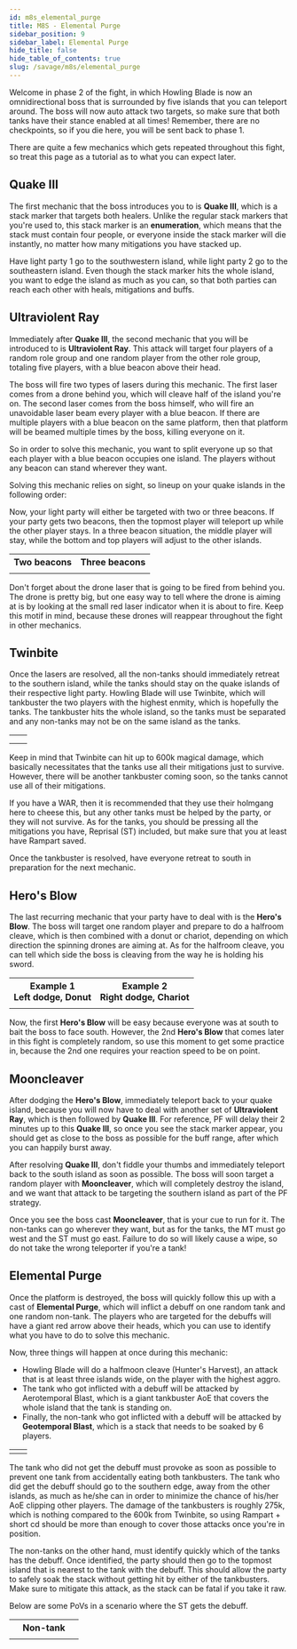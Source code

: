 ```yaml
---
id: m8s_elemental_purge
title: M8S - Elemental Purge
sidebar_position: 9
sidebar_label: Elemental Purge
hide_title: false
hide_table_of_contents: true
slug: /savage/m8s/elemental_purge
---
```


Welcome in phase 2 of the fight, in which Howling Blade is now an omnidirectional boss that is surrounded by five islands that you can teleport around. The boss will now auto attack two targets, so make sure that both tanks have their stance enabled at all times! Remember, there are no checkpoints, so if you die here, you will be sent back to phase 1.

There are quite a few mechanics which gets repeated throughout this fight, so treat this page as a tutorial as to what you can expect later. 


## Quake III

The first mechanic that the boss introduces you to is <strong>Quake III</strong>, which is a stack marker that targets both healers. Unlike the regular stack markers that you're used to, this stack marker is an **enumeration**, which means that the stack must contain four people, or everyone inside the stack marker will die instantly, no matter how many mitigations you have stacked up.

<KittenAsset path='m8s/quake3.webm' wrapper='div' />

Have light party 1 go to the southwestern island, while light party 2 go to the southeastern island. Even though the stack marker hits the whole island, you want to edge the island as much as you can, so that both parties can reach each other with heals, mitigations and buffs.


## Ultraviolent Ray

Immediately after <strong>Quake III</strong>, the second mechanic that you will be introduced to is <strong>Ultraviolent Ray</strong>. This attack will target four players of a random role group and one random player from the other role group, totaling five players, with a blue beacon above their head.

The boss will fire two types of lasers during this mechanic. The first laser comes from a drone behind you, which will cleave half of the island you're on. The second laser comes from the boss himself, who will fire an unavoidable laser beam every player with a blue beacon. If there are multiple players with a blue beacon on the same platform, then that platform will be beamed multiple times by the boss, killing everyone on it.

So in order to solve this mechanic, you want to split everyone up so that each player with a blue beacon occupies one island. The players without any beacon can stand wherever they want.

Solving this mechanic relies on sight, so lineup on your quake islands in the following order:

<KittenAsset path='m8s/ultraviolent_ray_lineup.png' wrapper='div' width='50%' />

Now, your light party will either be targeted with two or three beacons. If your party gets two beacons, then the topmost player will teleport up while the other player stays. In a three beacon situation, the middle player will stay, while the bottom and top players will adjust to the other islands.

<table>
    <tr>
        <th>Two beacons</th>
        <th>Three beacons</th>
    </tr>
    <tr>
        <td><KittenAsset path='m8s/ultraviolent_ray_two.webm' /></td>
        <td><KittenAsset path='m8s/ultraviolent_ray_three.webm' /></td>
    </tr>
</table>

Don't forget about the drone laser that is going to be fired from behind you. The drone is pretty big, but one easy way to tell where the drone is aiming at is by looking at the small red laser indicator when it is about to fire. Keep this motif in mind, because these drones will reappear throughout the fight in other mechanics.

## Twinbite

Once the lasers are resolved, all the non-tanks should immediately retreat to the southern island, while the tanks should stay on the quake islands of their respective light party. Howling Blade will use <Tankbuster>Twinbite</Tankbuster>, which will tankbuster the two players with the highest enmity, which is hopefully the tanks. The tankbuster hits the whole island, so the tanks must be separated and any non-tanks may not be on the same island as the tanks.

<table>
    <tr>
        <th><Role role='MT' /></th>
        <th><Role role='ST' /></th>
    </tr>
    <tr>
        <td><KittenAsset path='m8s/twinbite_mt.webm' /></td>
        <td><KittenAsset path='m8s/twinbite_st.webm' /></td>
    </tr>
</table>

Keep in mind that <Tankbuster>Twinbite</Tankbuster> can hit up to 600k magical damage, which basically necessitates that the tanks use all their mitigations just to survive. However, there will be another tankbuster coming soon, so the tanks cannot use all of their mitigations.

If you have a WAR, then it is recommended that they use their holmgang here to cheese this, but any other tanks must be helped by the party, or they will not survive. As for the tanks, you should be pressing all the mitigations you have, Reprisal (ST) included, but make sure that you at least have Rampart saved.

Once the tankbuster is resolved, have everyone retreat to south in preparation for the next mechanic.


## Hero's Blow

The last recurring mechanic that your party have to deal with is the <strong>Hero's Blow</strong>. The boss will target one random player and prepare to do a halfroom cleave, which is then combined with a donut or chariot, depending on which direction the spinning drones are aiming at. As for the halfroom cleave, you can tell which side the boss is cleaving from the way he is holding his sword.

<table>
    <tr>
        <th>Example 1<br />Left dodge, Donut</th>
        <th>Example 2<br />Right dodge, Chariot</th>
    </tr>
    <tr>
        <td><KittenAsset path='m8s/heros_blow_example1.webm' /></td>
        <td><KittenAsset path='m8s/heros_blow_example2.webm' /></td>
    </tr>
</table>

Now, the first <strong>Hero's Blow</strong> will be easy because everyone was at south to bait the boss to face south. However, the 2nd <strong>Hero's Blow</strong> that comes later in this fight is completely random, so use this moment to get some practice in, because the 2nd one requires your reaction speed to be on point.


## Mooncleaver

After dodging the <strong>Hero's Blow</strong>, immediately teleport back to your quake island, because you will now have to deal with another set of <strong>Ultraviolent Ray</strong>, which is then followed by <strong>Quake III</strong>. For reference, PF will delay their 2 minutes up to this <strong>Quake III</strong>, so once you see the stack marker appear, you should get as close to the boss as possible for the buff range, after which you can happily burst away.

After resolving <strong>Quake III</strong>, don't fiddle your thumbs and immediately teleport back to the south island as soon as possible. The boss will soon target a random player with <strong>Mooncleaver</strong>, which will completely destroy the island, and we want that attack to be targeting the southern island as part of the PF strategy.

<KittenAsset path='m8s/mooncleaver.webm' wrapper='div' />

Once you see the boss cast <strong>Mooncleaver</strong>, that is your cue to run for it. The non-tanks can go wherever they want, but as for the tanks, the MT must go west and the ST must go east. Failure to do so will likely cause a wipe, so do not take the wrong teleporter if you're a tank!


## Elemental Purge

Once the platform is destroyed, the boss will quickly follow this up with a cast of <strong>Elemental Purge</strong>, which will inflict a debuff on one random tank and one random non-tank. The players who are targeted for the debuffs will have a giant red arrow above their heads, which you can use to identify what you have to do to solve this mechanic.

Now, three things will happen at once during this mechanic:
- Howling Blade will do a halfmoon cleave (<Tankbuster>Hunter's Harvest</Tankbuster>), an attack that is at least three islands wide, on the player with the highest aggro.
- The tank who got inflicted with a debuff will be attacked by <Tankbuster>Aerotemporal Blast</Tankbuster>, which is a giant tankbuster AoE that covers the whole island that the tank is standing on.
- Finally, the non-tank who got inflicted with a debuff will be attacked by <strong>Geotemporal Blast</strong>, which is a stack that needs to be soaked by 6 players.

<table width='70%'>
    <tr>
        <td><KittenAsset path='m8s/elemental_purge_mt.png' /></td>
        <td><KittenAsset path='m8s/elemental_purge_st.png' /></td>
    </tr>
</table>

The tank who did not get the debuff must provoke as soon as possible to prevent one tank from accidentally eating both tankbusters. The tank who did get the debuff should go to the southern edge, away from the other islands, as much as he/she can in order to minimize the chance of his/her AoE clipping other players. The damage of the tankbusters is roughly 275k, which is nothing compared to the 600k from <Tankbuster>Twinbite</Tankbuster>, so using Rampart + short cd should be more than enough to cover those attacks once you're in position.

The non-tanks on the other hand, must identify quickly which of the tanks has the debuff. Once identified, the party should then go to the topmost island that is nearest to the tank with the debuff. This should allow the party to safely soak the stack without getting hit by either of the tankbusters. Make sure to mitigate this attack, as the stack can be fatal if you take it raw.

Below are some PoVs in a scenario where the ST gets the debuff.

<table>
    <tr>
        <th><Role role='MT' /></th>
        <th>Non-tank</th>
        <th><Role role='ST' /></th>
    </tr>
    <tr>
        <td><KittenAsset path='m8s/elemental_purge_mt.webm' /></td>
        <td><KittenAsset path='m8s/elemental_purge_nontank.webm' /></td>
        <td><KittenAsset path='m8s/elemental_purge_st.webm' /></td>
    </tr>
</table>